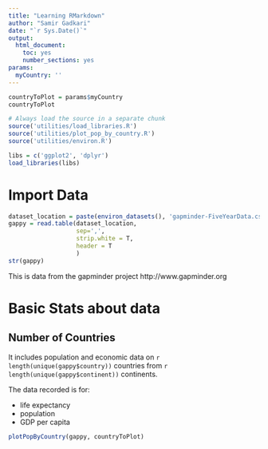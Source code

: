 ```yaml
---
title: "Learning RMarkdown"
author: "Samir Gadkari"
date: "`r Sys.Date()`"
output: 
  html_document:
    toc: yes
    number_sections: yes
params:
  myCountry: ''
---
```

```r
countryToPlot = params$myCountry
countryToPlot
```

```r

# Always load the source in a separate chunk
source('utilities/load_libraries.R')
source('utilities/plot_pop_by_country.R')
source('utilities/environ.R')

```
```r

libs = c('ggplot2', 'dplyr')
load_libraries(libs)

```

# Import Data
```r
dataset_location = paste(environ_datasets(), 'gapminder-FiveYearData.csv', sep='/')
gappy = read.table(dataset_location, 
                   sep=',',
                   strip.white = T,
                   header = T
                   )
str(gappy)

```

This is data from the gapminder project http://www.gapminder.org

# Basic Stats about data
## Number of Countries
It includes population and economic data on `r length(unique(gappy$country))` countries from `r length(unique(gappy$continent))` continents.

The data recorded is for:

* life expectancy
* population
* GDP per capita
```r
plotPopByCountry(gappy, countryToPlot)
```



